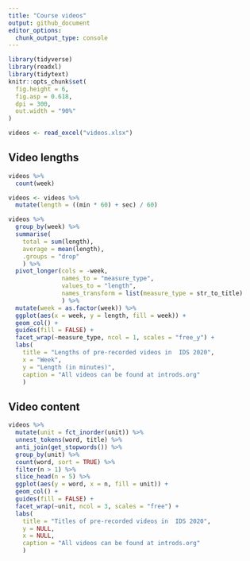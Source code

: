 ```yaml
---
title: "Course videos"
output: github_document
editor_options: 
  chunk_output_type: console
---
```


```r
library(tidyverse)
library(readxl)
library(tidytext)
knitr::opts_chunk$set(
  fig.height = 6,
  fig.asp = 0.618,
  dpi = 300,
  out.width = "90%"
)
```

```r
videos <- read_excel("videos.xlsx")
```

## Video lengths

```r
videos %>%
  count(week)
```

```r
videos <- videos %>%
  mutate(length = ((min * 60) + sec) / 60)

videos %>%
  group_by(week) %>%
  summarise(
    total = sum(length),
    average = mean(length),
    .groups = "drop"
    ) %>%
  pivot_longer(cols = -week, 
               names_to = "measure_type", 
               values_to = "length",
               names_transform = list(measure_type = str_to_title)
               ) %>%
  mutate(week = as.factor(week)) %>%
  ggplot(aes(x = week, y = length, fill = week)) +
  geom_col() +
  guides(fill = FALSE) +
  facet_wrap(~measure_type, ncol = 1, scales = "free_y") +
  labs(
    title = "Lengths of pre-recorded videos in  IDS 2020",
    x = "Week", 
    y = "Length (in minutes)",
    caption = "All videos can be found at introds.org"
    )
```

## Video content

```r
videos %>%
  mutate(unit = fct_inorder(unit)) %>%
  unnest_tokens(word, title) %>%
  anti_join(get_stopwords()) %>%
  group_by(unit) %>%
  count(word, sort = TRUE) %>%
  filter(n > 1) %>%
  slice_head(n = 5) %>%
  ggplot(aes(y = word, x = n, fill = unit)) +
  geom_col() +
  guides(fill = FALSE) +
  facet_wrap(~unit, ncol = 3, scales = "free") +
  labs(
    title = "Titles of pre-recorded videos in  IDS 2020",
    y = NULL, 
    x = NULL,
    caption = "All videos can be found at introds.org"
    )
```


